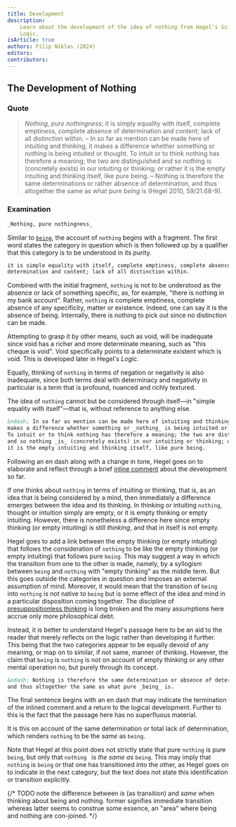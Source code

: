 ```yaml
---
title: Development
description:
    Learn about the development of the idea of nothing from Hegel's Science of
    Logic.
isArticle: true
authors: Filip Niklas (2024)
editors:
contributors:
---
```


## The Development of Nothing

### Quote

> _Nothing, pure nothingness_; it is simply equality with itself, complete
> emptiness, complete absence of determination and content; lack of all
> distinction within. &ndash; In so far as mention can be made here of intuiting
> and thinking, it makes a difference whether something or _nothing_ is being
> intuited or thought. To intuit or to think nothing has therefore a meaning;
> the two are distinguished and so nothing _is_ (concretely exists) in our
> intuiting or thinking; or rather it is the empty intuiting and thinking
> itself, like pure being. &ndash; Nothing is therefore the same determinations
> or rather absence of determination, and thus altogether the same as what pure
> _being_ is (Hegel 2010, 59/21.68-9).

### Examination

```md
_Nothing, pure nothingness_
```

Similar to [`being`](/hegel/reference/being/development#examination), the
account of `nothing` begins with a fragment. The first word states the category
in question which is then followed up by a qualifier that this category is to be
understood in its purity.

```md
it is simple equality with itself, complete emptiness, complete absence of
determination and content; lack of all distinction within.
```

Combined with the initial fragment, `nothing` is not to be understood as the
absence or lack of something specific, as, for example, "there is nothing in my
bank account". Rather, `nothing` _is_ complete emptiness, complete absence of
any specificity, matter or existence. Indeed, one can say it is the absence of
being. Internally, there is nothing to pick out since no distinction can be
made.

Attempting to grasp it by other means, such as void, will be inadequate since
void has a richer and more determinate meaning, such as "this cheque is void".
Void specifically points to a determinate existent which is void. This is
developed later in Hegel's _Logic_.

Equally, thinking of `nothing` in terms of negation or negativity is also
inadequate, since both terms deal with determinacy and negativity in particular
is a term that is profound, nuanced and richly textured.

The idea of `nothing` cannot but be considered through itself&mdash;in "simple
equality with itself"&mdash;that is, without reference to anything else.

```md
&ndash; In so far as mention can be made here of intuiting and thinking, it
makes a difference whether something or _nothing_ is being intuited or thought.
To intuit or to think nothing has therefore a meaning; the two are distinguished
and so nothing _is_ (concretely exists) in our intuiting or thinking; or rather
it is the empty intuiting and thinking itself, like pure being.
```

Following an en dash along with a change in tone, Hegel goes on to elaborate and
reflect through a brief
[inline comment](/hegel/reference/being/development#examination) about the
development so far.

If one thinks about `nothing` in terms of intuiting or thinking, that is, as an
idea that is being considered by a mind, then immediately a difference emerges
between the idea and its thinking. In thinking or intuiting `nothing`, thought
or intuition simply are empty, or it is empty thinking or empty intuiting.
However, there is nonetheless a difference here since empty thinking (or empty
intuiting) is still _thinking_, and that in itself is not empty.

Hegel goes to add a link between the empty thinking (or empty intuiting) that
follows the consideration of `nothing` to be like the empty thinking (or empty
intuiting) that follows pure `being`. This may suggest a way in which the
transition from one to the other is made, namely, by a syllogism between `being`
and `nothing` with "empty thinking" as the middle term. But this goes outside
the categories in question and imposes an external assumption of mind. Moreover,
it would mean that the transition of `being` into `nothing` is not native to
`being` but is some effect of the idea and mind in a particular disposition
coming together. The discipline of
[presuppositionless thinking](/hegel/guides/presuppositionless-thinking) is long
broken and the many assumptions here accrue only more philosophical debt.

Instead, it is better to understand Hegel's passage here to be an aid to the
reader that merely reflects on the logic rather than developing it further. This
being that the two categories appear to be equally devoid of any meaning, or map
on to similar, if not same, manner of thinking. However, the claim that `being`
is `nothing` is not on account of empty thinking or any other mental operation
no, but purely through its concept.

```md
&ndash; Nothing is therefore the same determination or absence of determination,
and thus altogether the same as what pure _being_ is.
```

The final sentence begins with an en dash that may indicate the termination of
the inlined comment and a return to the logical development. Further to this is
the fact that the passage here has no superfluous material.

It is this on account of the same determination or total lack of determination,
which renders `nothing` to be the _same_ as `being`.

Note that Hegel at this point does not strictly state that pure `nothing` is
pure `being`, but only that `nothing ` is _the same as_ `being`. This may imply
that `nothing` is `being` or that one has transitioned into the other, as Hegel
goes on to indicate in the next category, but the text does not state this
identification or transition explicitly.

{/* TODO note the difference between _is_ (as transition) and _same_ when thinking about being and nothing. former signifies immediate transition whereas latter seems to construe some essence, an "area" where being and nothing are con-joined. */}

